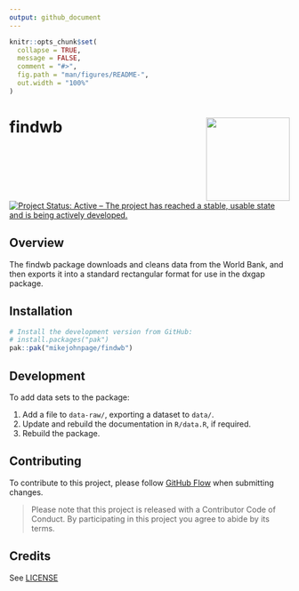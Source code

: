 ```yaml
---
output: github_document
---
```


<!-- README.md is generated from README.Rmd. Please edit that file -->

```r
knitr::opts_chunk$set(
  collapse = TRUE,
  message = FALSE,
  comment = "#>",
  fig.path = "man/figures/README-",
  out.width = "100%"
)
```

# findwb <img src='man/figures/logo.png' align="right" height="150" /></a>

<!-- badges: start -->
[![Project Status: Active – The project has reached a stable, usable state and is being actively developed.](https://www.repostatus.org/badges/latest/active.svg)](https://www.repostatus.org/#active)
<!-- badges: end -->

## Overview

The findwb package downloads and cleans data from the World Bank, and then
exports it into a standard rectangular format for use in the dxgap package.

## Installation

``` r
# Install the development version from GitHub:
# install.packages("pak")
pak::pak("mikejohnpage/findwb")
```

## Development

To add data sets to the package:

1. Add a file to `data-raw/`, exporting a dataset to `data/`.
2. Update and rebuild the documentation in `R/data.R`, if required.
3. Rebuild the package.

## Contributing

To contribute to this project, please follow [GitHub Flow](https://guides.github.com/introduction/flow/)
when submitting changes.

> Please note that this project is released with a Contributor Code of Conduct. By participating in this project you agree to abide by its terms.

## Credits

See [LICENSE](/LICENSE)
